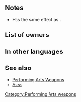 {{Weapon Infobox
|tagid=SID_扇子
|weaponType=Dagger
|weaponName=Dancer's Fan
|might=7
|range=2
|effect=If unit initiates combat, restores 7 HP to adjacent allies after combat. After combat, if unit attacked, inflicts Def/Res-5 on foe through its next action.
|cost=200
|exclusive=0
|statModifiers=0,7,0,0,0
|next=Dancer's Fan+
|promotionRarity=5
|promotionTier=1
|required=Steel Dagger
|properties=
}}
==Notes==
* Has the same effect as {{Pt|Breath of Life 3}}.
{{IfUnitInitiates}}
{{IfUnitAttacked}}
{{Penalties}}
==List of owners==
{{Skill Hero List}}
==In other languages==
{{OtherLanguages
|japanese=舞踏祭の扇子
|german=Tanzfächer
|spanishEU=Abanico de baile
|spanishLA=Abanico de baile
|french=Éventail festif
|italian=Ventaglio d'arte
|chineseTW=舞會摺扇
|portuguese=Leque de dança
}}
==See also==
* [[Performing Arts Weapons]]
* [[Aura]]
{{Weapons Navbox}}
[[Category:Performing Arts weapons]]